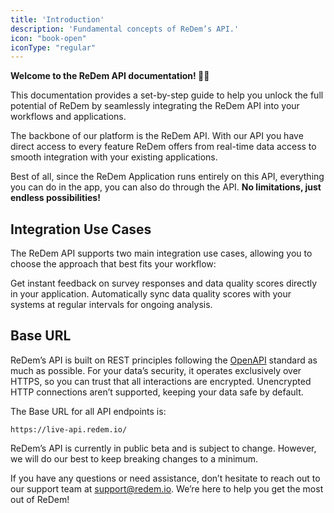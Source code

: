 ```yaml
---
title: 'Introduction'
description: 'Fundamental concepts of ReDem’s API.'
icon: "book-open"
iconType: "regular"
---
```


**Welcome to the ReDem API documentation! 👋🏼** 

This documentation provides a set-by-step guide to help you unlock the full potential of ReDem by seamlessly integrating the ReDem API into your workflows and applications.

The backbone of our platform is the ReDem API. With our API you have direct access to every feature ReDem offers from real-time data access to smooth integration with your existing applications.

Best of all, since the ReDem Application runs entirely on this API, everything you can do in the app, you can also do through the API. **No limitations, just endless possibilities!**

## Integration Use Cases
The ReDem API supports two main integration use cases, allowing you to choose the approach that best fits your workflow: 

<CardGroup cols={2}>
  <Card title="For Researchers" icon="telescope" href="/api-reference/async-integration">
    Get instant feedback on survey responses and data quality scores directly in your application.
  </Card>
  <Card title="For Panels" icon="screwdriver-wrench" href="/api-reference/sync-integration">
    Automatically sync data quality scores with your systems at regular intervals for ongoing analysis.
  </Card>
</CardGroup>


## Base URL
ReDem’s API is built on REST principles following the [OpenAPI](https://www.openapis.org/) standard as much as possible.  For your data’s security, it operates exclusively over HTTPS, so you can trust that all interactions are encrypted. Unencrypted HTTP connections aren’t supported, keeping your data safe by default.

The Base URL for all API endpoints is:
```plainApiKey_xxx
https://live-api.redem.io/
```


<Note>ReDem’s API is currently in public beta and is subject to change. However, we will do our best to keep breaking changes to a minimum. </Note>

If you have any questions or need assistance, don’t hesitate to reach out to our support team at support@redem.io. We’re here to help you get the most out of ReDem!

